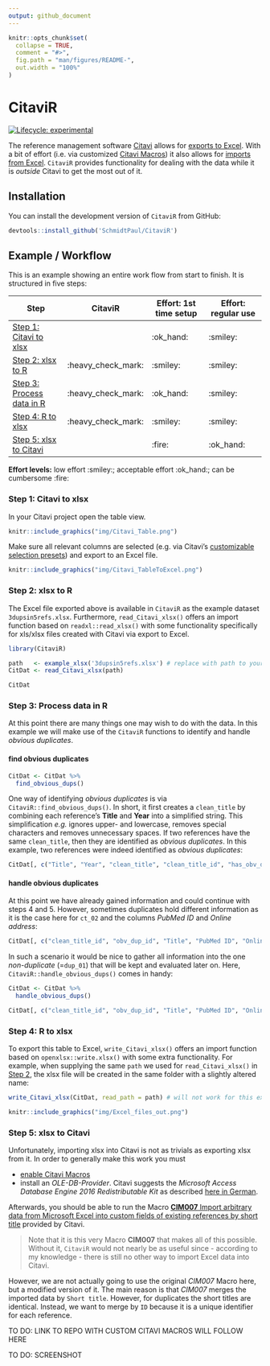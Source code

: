 ```yaml
---
output: github_document
---
```


```r
knitr::opts_chunk$set(
  collapse = TRUE,
  comment = "#>",
  fig.path = "man/figures/README-",
  out.width = "100%"
)
```

# CitaviR

<!-- badges: start -->
[![Lifecycle: experimental](https://lifecycle.r-lib.org/articles/figures/lifecycle-experimental.svg)](https://www.tidyverse.org/lifecycle/#experimental)
<!-- badges: end -->

The reference management software [Citavi](https://www.citavi.com/de) allows for [exports to Excel](https://www1.citavi.com/sub/manual6/en/index.html?exporting_to_excel.html). With a bit of effort (i.e. via customized [Citavi Macros](https://www1.citavi.com/sub/manual6/en/index.html?add_on_display_macros.html)) it also allows for [imports from Excel](https://github.com/Citavi/Macros/blob/master/CIM%20Import/CIM007%20Import%20arbitrary%20data%20from%20Microsoft%20Excel%20into%20custom%20fields%20of%20existing%20references%20by%20short%20title/readme.de.md). `CitaviR` provides functionality for dealing with the data while it is *outside* Citavi to get the most out of it. 

## Installation

You can install the development version of `CitaviR` from GitHub:

```r
devtools::install_github('SchmidtPaul/CitaviR')
```


## Example / Workflow

This is an example showing an entire work flow from start to finish. It is structured in five steps:

Step | CitaviR | Effort: 1st time setup | Effort: regular use
-|-|-|-
[Step 1: Citavi to xlsx](#step-1-citavi-to-xlsx)       |                    | :ok_hand: | :smiley:
[Step 2: xlsx to R](#step-2-xlsx-to-r)                 | :heavy_check_mark: | :smiley:  | :smiley:
[Step 3: Process data in R](#step-3-process-data-in-r) | :heavy_check_mark: | :ok_hand: | :smiley:
[Step 4: R to xlsx](#step-4-r-to-xlsx)                 | :heavy_check_mark: | :smiley:  | :smiley:
[Step 5: xlsx to Citavi](#step-5-xlsx-to-citavi)       |                    | :fire:    | :ok_hand:

**Effort levels:** low effort :smiley:; acceptable effort :ok_hand:; can be cumbersome :fire: 

### Step 1: Citavi to xlsx

In your Citavi project open the table view.

```r
knitr::include_graphics("img/Citavi_Table.png")
```

Make sure all relevant columns are selected (e.g. via Citavi's [customizable selection presets](https://www1.citavi.com/sub/manual6/en/index.html?referencegridformworkspaceeditor.html)) and export to an Excel file.

```r
knitr::include_graphics("img/Citavi_TableToExcel.png")
```

### Step 2: xlsx to R

The Excel file exported above is available in `CitaviR` as the example dataset `3dupsin5refs.xlsx`. Furthermore, `read_Citavi_xlsx()` offers an import function based on `readxl::read_xlsx()` with some functionality specifically for xls/xlsx files created with Citavi via export to Excel.

```r
library(CitaviR)

path   <- example_xlsx('3dupsin5refs.xlsx') # replace with path to your xlsx file
CitDat <- read_Citavi_xlsx(path)

CitDat
```

### Step 3: Process data in R

At this point there are many things one may wish to do with the data. In this example we will make use of the `CitaviR` functions to identify and handle *obvious duplicates*.

#### find obvious duplicates

```r
CitDat <- CitDat %>% 
  find_obvious_dups()
```

One way of identifying *obvious duplicates* is via `CitaviR::find_obvious_dups()`. In short, it first creates a `clean_title` by combining each reference's **Title** and **Year** into a simplified string. This simplification *e.g.* ignores upper- and lowercase, removes special characters and removes unnecessary spaces. If two references have the same `clean_title`, then they are identified as *obvious duplicates*. In this example, two references were indeed identified as *obvious duplicates*:
 
```r
CitDat[, c("Title", "Year", "clean_title", "clean_title_id", "has_obv_dup", "obv_dup_id")]
```
 
#### handle obvious duplicates 
 
At this point we have already gained information and could continue with steps 4 and 5. However, sometimes duplicates hold different information as it is the case here for `ct_02` and the columns *PubMed ID* and *Online address*:

```r
CitDat[, c("clean_title_id", "obv_dup_id", "Title", "PubMed ID", "Online address")]
```

In such a scenario it would be nice to gather all information into the one *non-duplicate* (=`dup_01`) that will be kept and evaluated later on. Here, `CitaviR::handle_obvious_dups()` comes in handy:

```r
CitDat <- CitDat %>% 
  handle_obvious_dups()

CitDat[, c("clean_title_id", "obv_dup_id", "Title", "PubMed ID", "Online address")]
```

### Step 4: R to xlsx

To export this table to Excel, `write_Citavi_xlsx()` offers an import function based on `openxlsx::write.xlsx()` with some extra functionality. For example, when supplying the same `path` we used for `read_Citavi_xlsx()` in [Step 2](#step-2-xlsx-to-r), the xlsx file will be created in the same folder with a slightly altered name:

```r
write_Citavi_xlsx(CitDat, read_path = path) # will not work for this example dataset
```

```r
knitr::include_graphics("img/Excel_files_out.png")
```

### Step 5: xlsx to Citavi

Unfortunately, importing xlsx into Citavi is not as trivials as exporting xlsx from it. In order to generally make this work you must

 * [enable Citavi Macros](https://www1.citavi.com/sub/manual6/en/index.html?add_on_display_macros.html)
 * install an *OLE-DB-Provider*. Citavi suggests the *Microsoft Access Database Engine 2016 Redistributable Kit* as described [here in German](https://github.com/Citavi/Macros/blob/master/CIM%20Import/CIM007%20Import%20arbitrary%20data%20from%20Microsoft%20Excel%20into%20custom%20fields%20of%20existing%20references%20by%20short%20title/readme.de.md). 

Afterwards, you should be able to run the Macro [**CIM007** Import arbitrary data from Microsoft Excel into custom fields of existing references by short title](https://github.com/Citavi/Macros/tree/master/CIM%20Import/CIM007%20Import%20arbitrary%20data%20from%20Microsoft%20Excel%20into%20custom%20fields%20of%20existing%20references%20by%20short%20title) provided by Citavi. 

> Note that it is this very Macro **CIM007** that makes all of this possible. Without it, `CitaviR` would not nearly be as useful since - according to my knowledge - there is still no other way to import Excel data into Citavi.

However, we are not actually going to use the original *CIM007* Macro here, but a modified version of it. The main reason is that *CIM007* merges the imported data by `Short title`. However, for duplicates the short titles are identical. Instead, we want to merge by `ID` because it is a unique identifier for each reference.

TO DO: LINK TO REPO WITH CUSTOM CITAVI MACROS WILL FOLLOW HERE

TO DO: SCREENSHOT
